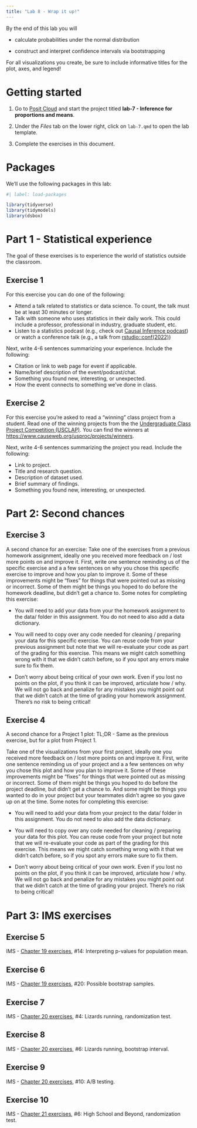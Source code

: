 ```yaml
---
title: "Lab 8 - Wrap it up!"
---
```


By the end of this lab you will

-   calculate probabilities under the normal distribution

-   construct and interpret confidence intervals via bootstrapping

For all visualizations you create, be sure to include informative titles for the plot, axes, and legend!

# Getting started

1.  Go to [Posit Cloud](https://posit.cloud/spaces/405361) and start the project titled **lab-7 - Inference for proportions and means**.

2.  Under the *Files* tab on the lower right, click on `lab-7.qmd` to open the lab template.

3.  Complete the exercises in this document.

# Packages

We'll use the following packages in this lab:

```r
#| label: load-packages

library(tidyverse)
library(tidymodels)
library(dsbox)
```

# Part 1 - Statistical experience

The goal of these exercises is to experience the world of statistics outside the classroom.

## Exercise 1

For this exercise you can do one of the following:

-   Attend a talk related to statistics or data science. To count, the talk must be at least 30 minutes or longer.
-   Talk with someone who uses statistics in their daily work. This could include a professor, professional in industry, graduate student, etc.
-   Listen to a statistics podcast (e.g., check out [Causal Inference podcast](https://casualinfer.libsyn.com/)) or watch a conference talk (e.g., a talk from [rstudio::conf(2022)](https://www.youtube.com/playlist?list=PL9HYL-VRX0oTOwqzVtL_q5T8MNrzn0mdH))

Next, write 4-6 sentences summarizing your experience. Include the following:

-   Citation or link to web page for event if applicable.
-   Name/brief description of the event/podcast/chat.
-   Something you found new, interesting, or unexpected.
-   How the event connects to something we've done in class.

## Exercise 2

For this exercise you're asked to read a "winning" class project from a student. Read one of the winning projects from the the [Undergraduate Class Project Competition (USCLAP)](https://www.causeweb.org/usproc/usclap). You can find the winners at <https://www.causeweb.org/usproc/projects/winners>.

Next, write 4-6 sentences summarizing the project you read. Include the following:

-   Link to project.
-   Title and research question.
-   Description of dataset used.
-   Brief summary of findings.
-   Something you found new, interesting, or unexpected.

# Part 2: Second chances

## Exercise 3

A second chance for an exercise: Take one of the exercises from a previous homework assignment, ideally one you received more feedback on / lost more points on and improve it. First, write one sentence reminding us of the specific exercise and a a few sentences on why you chose this specific exercise to improve and how you plan to improve it. Some of these improvements might be "fixes" for things that were pointed out as missing or incorrect. Some of them might be things you hoped to do before the homework deadline, but didn't get a chance to. Some notes for completing this exercise:

-   You will need to add your data from your the homework assignment to the data/ folder in this assignment. You do not need to also add a data dictionary.

-   You will need to copy over any code needed for cleaning / preparing your data for this specific exercise. You can reuse code from your previous assignment but note that we will re-evaluate your code as part of the grading for this exercise. This means we might catch something wrong with it that we didn't catch before, so if you spot any errors make sure to fix them.

-   Don't worry about being critical of your own work. Even if you lost no points on the plot, if you think it can be improved, articulate how / why. We will not go back and penalize for any mistakes you might point out that we didn't catch at the time of grading your homework assignment. There's no risk to being critical!

## Exercise 4

A second chance for a Project 1 plot: TL;DR - Same as the previous exercise, but for a plot from Project 1.

Take one of the visualizations from your first project, ideally one you received more feedback on / lost more points on and improve it. First, write one sentence reminding us of your project and a a few sentences on why you chose this plot and how you plan to improve it. Some of these improvements might be "fixes" for things that were pointed out as missing or incorrect. Some of them might be things you hoped to do before the project deadline, but didn't get a chance to. And some might be things you wanted to do in your project but your teammates didn't agree so you gave up on at the time. Some notes for completing this exercise:

-   You will need to add your data from your project to the data/ folder in this assignment. You do not need to also add the data dictionary.

-   You will need to copy over any code needed for cleaning / preparing your data for this plot. You can reuse code from your project but note that we will re-evaluate your code as part of the grading for this exercise. This means we might catch something wrong with it that we didn't catch before, so if you spot any errors make sure to fix them.

-   Don't worry about being critical of your own work. Even if you lost no points on the plot, if you think it can be improved, articulate how / why. We will not go back and penalize for any mistakes you might point out that we didn't catch at the time of grading your project. There's no risk to being critical!

# Part 3: IMS exercises

## Exercise 5

::: exercise
IMS - [Chapter 19 exercises](hhttps://openintro-ims2.netlify.app/19-inference-one-mean#sec-chp19-exercises), #14: Interpreting p-values for population mean.
:::

## Exercise 6

::: exercise
IMS - [Chapter 19 exercises](hhttps://openintro-ims2.netlify.app/19-inference-one-mean#sec-chp19-exercises), #20: Possible bootstrap samples.
:::

## Exercise 7

::: exercise
IMS - [Chapter 20 exercises](https://openintro-ims2.netlify.app/20-inference-two-means#sec-chp20-exercises), #4: Lizards running, randomization test.
:::

## Exercise 8

::: exercise
IMS - [Chapter 20 exercises](https://openintro-ims2.netlify.app/20-inference-two-means#sec-chp20-exercises), #6: Lizards running, bootstrap interval.
:::

## Exercise 9

::: exercise
IMS - [Chapter 20 exercises](https://openintro-ims2.netlify.app/20-inference-two-means#sec-chp20-exercises), #10: A/B testing.
:::

## Exercise 10

::: exercise
IMS - [Chapter 21 exercises](https://openintro-ims2.netlify.app/21-inference-paired-means#sec-chp21-exercises), #6: High School and Beyond, randomization test.
:::
